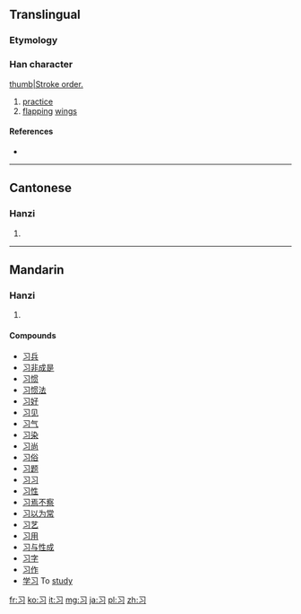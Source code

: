{{also|習}}<!-- may be replaced by zh-forms -->
==Translingual==

===Etymology===
{{Han simp|f=习|t=&nbsp;|f2=白|t2=&nbsp;}}

===Han character===
{{Han char|rn=15|rad=冫|as=01|sn=3|four=|canj=尸戈一 (SIM)|ids=⿹[[𠃌]][[冫]]}}
[[image:习-bw.png|thumb|Stroke order.]]

# [[practice]]
# [[flapping]] [[wing]]s

====References====
* {{Han ref|kx=0084.051|hdz=10051.030|uh=4E60|ud=20064}}

----

==Cantonese==

===Hanzi===
{{yue-hanzi|jyut=zaap6|y=jaap6|tra=習}}

# {{defn|lang=yue|sort=冫01}}

----

==Mandarin==

===Hanzi===
{{cmn-hanzi|tra=習|pin=[[xí]] ([[xi2]])|wg=hsi<sup>2</sup>}}

# {{defn|lang=cmn|sort=冫01}}

====Compounds====
* [[习兵]]
* [[习非成是]]
* [[习惯]]
* [[习惯法]]
* [[习好]]
* [[习见]]
* [[习气]]
* [[习染]]
* [[习尚]]
* [[习俗]]
* [[习题]]
* [[习习]]
* [[习性]]
* [[习焉不察]]
* [[习以为常]]
* [[习艺]]
* [[习用]]
* [[习与性成]]
* [[习字]]
* [[习作]]
* [[学习]] To [[study]]

[[fr:习]]
[[ko:习]]
[[it:习]]
[[mg:习]]
[[ja:习]]
[[pl:习]]
[[zh:习]]